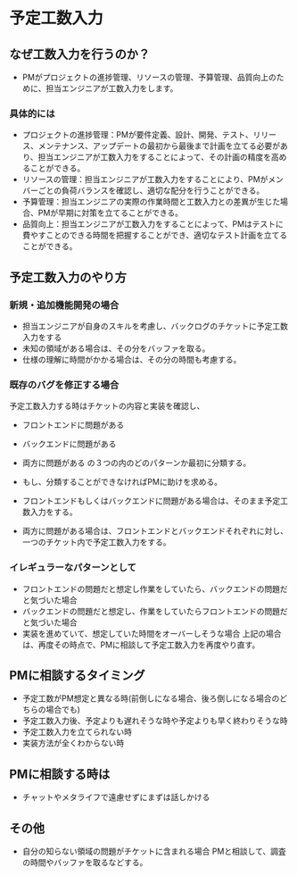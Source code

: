 # 予定工数入力

## なぜ工数入力を行うのか？
* PMがプロジェクトの進捗管理、リソースの管理、予算管理、品質向上のために、担当エンジニアが工数入力をします。

### 具体的には
* プロジェクトの進捗管理：PMが要件定義、設計、開発、テスト、リリース、メンテナンス、アップデートの最初から最後まで計画を立てる必要があり、担当エンジニアが工数入力をすることによって、その計画の精度を高めることができる。
* リソースの管理：担当エンジニアが工数入力をすることにより、PMがメンバーごとの負荷バランスを確認し、適切な配分を行うことができる。
* 予算管理：担当エンジニアの実際の作業時間と工数入力との差異が生じた場合、PMが早期に対策を立てることができる。
* 品質向上：担当エンジニアが工数入力をすることによって、PMはテストに費やすことのできる時間を把握することができ、適切なテスト計画を立てることができる。

## 予定工数入力のやり方

### 新規・追加機能開発の場合
* 担当エンジニアが自身のスキルを考慮し、バックログのチケットに予定工数入力をする
* 未知の領域がある場合は、その分をバッファを取る。
* 仕様の理解に時間がかかる場合は、その分の時間も考慮する。

### 既存のバグを修正する場合
予定工数入力する時はチケットの内容と実装を確認し、
* フロントエンドに問題がある
* バックエンドに問題がある
* 両方に問題がある
の３つの内のどのパターンか最初に分類する。

* もし、分類することができなければPMに助けを求める。

* フロントエンドもしくはバックエンドに問題がある場合は、そのまま予定工数入力をする。

* 両方に問題がある場合は、フロントエンドとバックエンドそれぞれに対し、一つのチケット内で予定工数入力をする。


### イレギュラーなパターンとして
* フロントエンドの問題だと想定し作業をしていたら、バックエンドの問題だと気づいた場合
* バックエンドの問題だと想定し、作業をしていたらフロントエンドの問題だと気づいた場合
* 実装を進めていて、想定していた時間をオーバーしそうな場合
上記の場合は、再度その時点で、PMに相談して予定工数入力を再度やり直す。

## PMに相談するタイミング
* 予定工数がPM想定と異なる時(前倒しになる場合、後ろ倒しになる場合のどちらの場合でも)
* 予定工数入力後、予定よりも遅れそうな時や予定よりも早く終わりそうな時
* 予定工数入力を立てられない時
* 実装方法が全くわからない時

## PMに相談する時は
* チャットやメタライフで遠慮せずにまずは話しかける

## その他
* 自分の知らない領域の問題がチケットに含まれる場合
PMと相談して、調査の時間やバッファを取るなどする。

